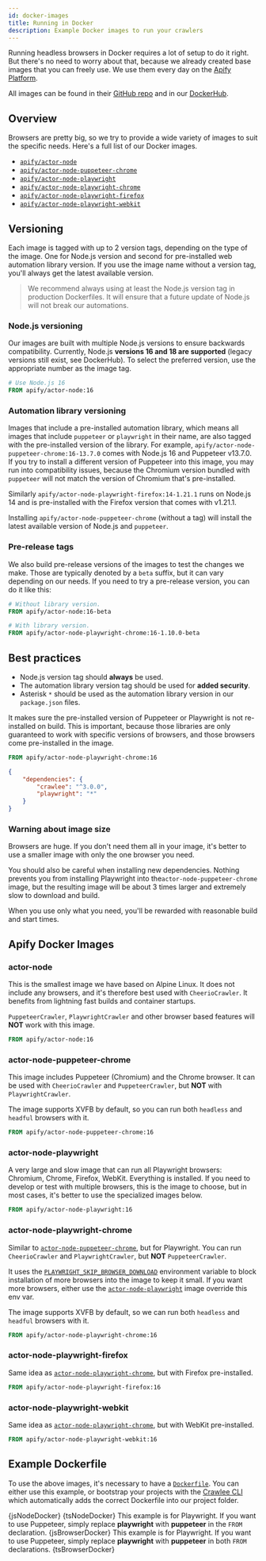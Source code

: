 ```yaml
---
id: docker-images
title: Running in Docker
description: Example Docker images to run your crawlers
---
```





Running headless browsers in Docker requires a lot of setup to do it right. But there's no need to worry about that, because we already created base images that you can freely use. We use them every day on the [Apify Platform](./deployment/apify-platform).

All images can be found in their [GitHub repo](https://github.com/apify/apify-actor-docker) and in our [DockerHub](https://hub.docker.com/orgs/apify).

## Overview

Browsers are pretty big, so we try to provide a wide variety of images to suit the specific needs. Here's a full list of our Docker images.

- [`apify/actor-node`](#actor-node)
- [`apify/actor-node-puppeteer-chrome`](#actor-node-puppeteer-chrome)
- [`apify/actor-node-playwright`](#actor-node-playwright)
- [`apify/actor-node-playwright-chrome`](#actor-node-playwright-chrome)
- [`apify/actor-node-playwright-firefox`](#actor-node-playwright-firefox)
- [`apify/actor-node-playwright-webkit`](#actor-node-playwright-webkit)

## Versioning

Each image is tagged with up to 2 version tags, depending on the type of the image. One for Node.js version and second for pre-installed web automation library version. If you use the image name without a version tag, you'll always get the latest available version.

> We recommend always using at least the Node.js version tag in production Dockerfiles. It will ensure that a future update of Node.js will not break our automations.

### Node.js versioning

Our images are built with multiple Node.js versions to ensure backwards compatibility. Currently, Node.js **versions 16 and 18 are supported** (legacy versions still exist, see DockerHub). To select the preferred version, use the appropriate number as the image tag.

```dockerfile
# Use Node.js 16
FROM apify/actor-node:16
```

### Automation library versioning

Images that include a pre-installed automation library, which means all images that include `puppeteer` or `playwright` in their name, are also tagged with the pre-installed version of the library. For example, `apify/actor-node-puppeteer-chrome:16-13.7.0` comes with Node.js 16 and Puppeteer v13.7.0. If you try to install a different version of Puppeteer into this image, you may run into compatibility issues, because the Chromium version bundled with `puppeteer` will not match the version of Chromium that's pre-installed.

Similarly `apify/actor-node-playwright-firefox:14-1.21.1` runs on Node.js 14 and is pre-installed with the Firefox version that comes with v1.21.1.

Installing `apify/actor-node-puppeteer-chrome` (without a tag) will install the latest available version of Node.js and `puppeteer`.

### Pre-release tags

We also build pre-release versions of the images to test the changes we make. Those are typically denoted by a `beta` suffix, but it can vary depending on our needs. If you need to try a pre-release version, you can do it like this:

```dockerfile
# Without library version.
FROM apify/actor-node:16-beta
```

```dockerfile
# With library version.
FROM apify/actor-node-playwright-chrome:16-1.10.0-beta
```

## Best practices

- Node.js version tag should **always** be used.
- The automation library version tag should be used for **added security**.
- Asterisk `*` should be used as the automation library version in our `package.json` files.

It makes sure the pre-installed version of Puppeteer or Playwright is not re-installed on build. This is important, because those libraries are only guaranteed to work with specific versions of browsers, and those browsers come pre-installed in the image.

```dockerfile
FROM apify/actor-node-playwright-chrome:16
```

```json
{
    "dependencies": {
        "crawlee": "^3.0.0",
        "playwright": "*"
    }
}
```

### Warning about image size

Browsers are huge. If you don't need them all in your image, it's better to use a smaller image with only the one browser you need.

You should also be careful when installing new dependencies. Nothing prevents you from installing Playwright into the`actor-node-puppeteer-chrome` image, but the resulting image will be about 3 times larger and extremely slow to download and build.

When you use only what you need, you'll be rewarded with reasonable build and start times.

## Apify Docker Images

### actor-node

This is the smallest image we have based on Alpine Linux. It does not include any browsers, and it's therefore best used with <ApiLink to="cheerio-crawler/class/CheerioCrawler">`CheerioCrawler`</ApiLink>. It benefits from lightning fast builds and container startups.

&#8203;<ApiLink to="puppeteer-crawler/class/PuppeteerCrawler">`PuppeteerCrawler`</ApiLink>, <ApiLink to="playwright-crawler/class/PlaywrightCrawler">`PlaywrightCrawler`</ApiLink> and other browser based features will **NOT** work with this image.

```dockerfile
FROM apify/actor-node:16
```

### actor-node-puppeteer-chrome

This image includes Puppeteer (Chromium) and the Chrome browser. It can be used with <ApiLink to="cheerio-crawler/class/CheerioCrawler">`CheerioCrawler`</ApiLink> and <ApiLink to="puppeteer-crawler/class/PuppeteerCrawler">`PuppeteerCrawler`</ApiLink>, but **NOT** with <ApiLink to="playwright-crawler/class/PlaywrightCrawler">`PlaywrightCrawler`</ApiLink>.

The image supports XVFB by default, so you can run both `headless` and `headful` browsers with it.

```dockerfile
FROM apify/actor-node-puppeteer-chrome:16
```

### actor-node-playwright

A very large and slow image that can run all Playwright browsers: Chromium, Chrome, Firefox, WebKit. Everything is installed. If you need to develop or test with multiple browsers, this is the image to choose, but in most cases, it's better to use the specialized images below.

```dockerfile
FROM apify/actor-node-playwright:16
```

### actor-node-playwright-chrome

Similar to [`actor-node-puppeteer-chrome`](#actor-node-puppeteer-chrome), but for Playwright. You can run <ApiLink to="cheerio-crawler/class/CheerioCrawler">`CheerioCrawler`</ApiLink> and <ApiLink to="playwright-crawler/class/PlaywrightCrawler">`PlaywrightCrawler`</ApiLink>, but **NOT** <ApiLink to="puppeteer-crawler/class/PuppeteerCrawler">`PuppeteerCrawler`</ApiLink>.

It uses the [`PLAYWRIGHT_SKIP_BROWSER_DOWNLOAD`](https://playwright.dev/docs/api/environment-variables/) environment variable to block installation of more browsers into the image to keep it small. If you want more browsers, either use the [`actor-node-playwright`](#actor-node-playwright) image override this env var.

The image supports XVFB by default, so we can run both `headless` and `headful` browsers with it.

```dockerfile
FROM apify/actor-node-playwright-chrome:16
```

### actor-node-playwright-firefox

Same idea as [`actor-node-playwright-chrome`](#actor-node-playwright-chrome), but with Firefox
pre-installed.

```dockerfile
FROM apify/actor-node-playwright-firefox:16
```

### actor-node-playwright-webkit

Same idea as [`actor-node-playwright-chrome`](#actor-node-playwright-chrome), but with WebKit
pre-installed.

```dockerfile
FROM apify/actor-node-playwright-webkit:16
```

## Example Dockerfile

To use the above images, it's necessary to have a [`Dockerfile`](https://docs.docker.com/engine/reference/builder/). You can either use this example, or bootstrap your projects with the [Crawlee CLI](../introduction/setting-up) which automatically adds the correct Dockerfile into our project folder.

<Tabs>
    <TabItem value="node+js" label="Node+JavaScript">
        <CodeBlock language="dockerfile">
            {jsNodeDocker}
        </CodeBlock>
    </TabItem>
    <TabItem value="node+ts" label="Node+TypeScript">
        <CodeBlock language="dockerfile">
            {tsNodeDocker}
        </CodeBlock>
    </TabItem>
    <TabItem value="browser+js" label="Browser+JavaScript">
        This example is for Playwright. If you want to use Puppeteer, simply replace <b>playwright</b>
        with <b>puppeteer</b> in the <code>FROM</code> declaration.
        <CodeBlock language="dockerfile">
            {jsBrowserDocker}
        </CodeBlock>
    </TabItem>
    <TabItem value="browser+ts" label="Browser+TypeScript">
        This example is for Playwright. If you want to use Puppeteer, simply replace <b>playwright</b>
        with <b>puppeteer</b> in both <code>FROM</code> declarations.
        <CodeBlock language="dockerfile">
            {tsBrowserDocker}
        </CodeBlock>
    </TabItem>
</Tabs>
